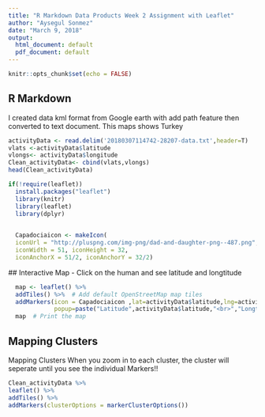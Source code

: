 ---
title: "R Markdown Data Products Week 2 Assignment with Leaflet"
author: "Aysegul Sonmez"
date: "March 9, 2018"
output:
  html_document: default
  pdf_document: default
---

```{r setup, include=FALSE}
knitr::opts_chunk$set(echo = FALSE)
```
## R Markdown
I created data kml format from  Google earth with  add path feature then  converted to text document.
This maps shows Turkey


```{r,echo=TRUE}
activityData <- read.delim('20180307114742-28207-data.txt',header=T)
vlats <-activityData$latitude
vlongs<- activityData$longitude
Clean_activityData<- cbind(vlats,vlongs)
head(Clean_activityData)
```


```{r,echo=FALSE}
if(!require(leaflet)) 
  install.packages("leaflet")
  library(knitr)
  library(leaflet)
  library(dplyr)

  
  Capadociaicon <- makeIcon(
  iconUrl = "http://pluspng.com/img-png/dad-and-daughter-png--487.png",
  iconWidth = 51, iconHeight = 32,
  iconAnchorX = 51/2, iconAnchorY = 32/2)

```
  ## Interactive Map - Click on the human and see latitude and longtitude
```{r,echo=FALSE}  
  map <- leaflet() %>%
  addTiles() %>%  # Add default OpenStreetMap map tiles
  addMarkers(icon = Capadociaicon ,lat=activityData$latitude,lng=activityData$longitude,
             popup=paste("Latitude",activityData$latitude,"<br>","Longtitude",activityData$longitude,"<br>"))
  map  # Print the map

```


## Mapping Clusters 
Mapping Clusters
When you zoom in to each cluster, the cluster will seperate until you see the individual Markers!!



```{r , echo=TRUE}

Clean_activityData %>%
leaflet() %>%
addTiles() %>%  
addMarkers(clusterOptions = markerClusterOptions())  

```


